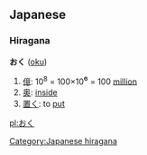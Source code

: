 ==Japanese==  
{{ja-attention|Hiragana header should be replaced with POS header|key=p}}
===Hiragana===
[[Category:Japanese hiragana]]
'''おく''' ([[oku]])
# [[億]]: 10<sup>8</sup> = 100×10<big>⁶</big> = 100 [[million]]
# [[奥]]: [[inside]]
# [[置く]]: to [[put]]

[[pl:おく]]